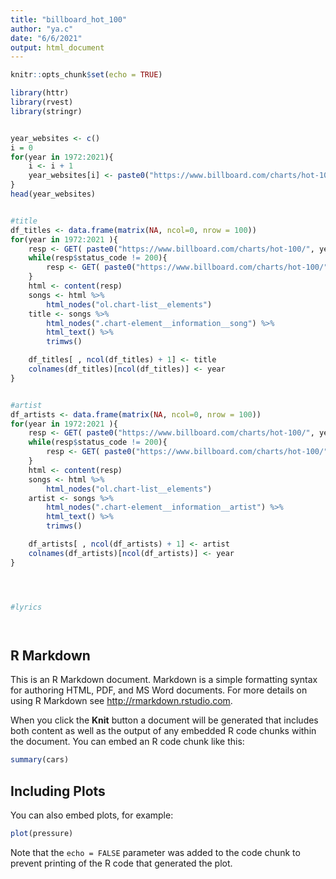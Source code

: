 ```yaml
---
title: "billboard_hot_100"
author: "ya.c"
date: "6/6/2021"
output: html_document
---
```


```r
knitr::opts_chunk$set(echo = TRUE)

library(httr)
library(rvest)
library(stringr)


year_websites <- c()
i = 0
for(year in 1972:2021){
    i <- i + 1
    year_websites[i] <- paste0("https://www.billboard.com/charts/hot-100/", year, "-06-05")
}
head(year_websites)


#title
df_titles <- data.frame(matrix(NA, ncol=0, nrow = 100))
for(year in 1972:2021 ){
    resp <- GET( paste0("https://www.billboard.com/charts/hot-100/", year, "-06-05") )
    while(resp$status_code != 200){
        resp <- GET( paste0("https://www.billboard.com/charts/hot-100/", year, "-06-05") )
    }
    html <- content(resp)
    songs <- html %>%
        html_nodes("ol.chart-list__elements")
    title <- songs %>%
        html_nodes(".chart-element__information__song") %>%
        html_text() %>%
        trimws()

    df_titles[ , ncol(df_titles) + 1] <- title
    colnames(df_titles)[ncol(df_titles)] <- year
}


#artist
df_artists <- data.frame(matrix(NA, ncol=0, nrow = 100))
for(year in 1972:2021 ){
    resp <- GET( paste0("https://www.billboard.com/charts/hot-100/", year, "-06-05") )
    while(resp$status_code != 200){
        resp <- GET( paste0("https://www.billboard.com/charts/hot-100/", year, "-06-05") )
    }
    html <- content(resp)
    songs <- html %>%
        html_nodes("ol.chart-list__elements")
    artist <- songs %>%
        html_nodes(".chart-element__information__artist") %>%
        html_text() %>%
        trimws()

    df_artists[ , ncol(df_artists) + 1] <- artist                
    colnames(df_artists)[ncol(df_artists)] <- year
}




#lyrics




```

## R Markdown

This is an R Markdown document. Markdown is a simple formatting syntax for authoring HTML, PDF, and MS Word documents. For more details on using R Markdown see <http://rmarkdown.rstudio.com>.

When you click the **Knit** button a document will be generated that includes both content as well as the output of any embedded R code chunks within the document. You can embed an R code chunk like this:

```r
summary(cars)
```

## Including Plots

You can also embed plots, for example:

```r
plot(pressure)
```

Note that the `echo = FALSE` parameter was added to the code chunk to prevent printing of the R code that generated the plot.
